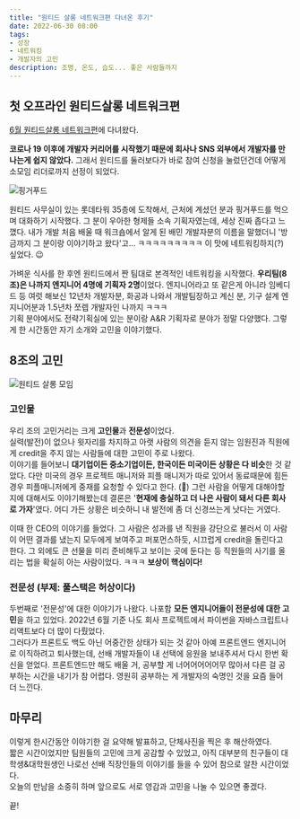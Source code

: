 ```yaml
---
title: "원티드 살롱 네트워크편 다녀온 후기"
date: 2022-06-30 08:00
tags:
- 성장
- 네트워킹
- 개발자의 고민
description: 조명, 온도, 습도... 좋은 사람들까지 
---
```


## 첫 오프라인 원티드살롱 네트워크편
[6월 원티드살롱 네트워크편](https://www.wanted.co.kr/events/wantedsalon220629)에 다녀왔다.

**코로나 19 이후에 개발자 커리어를 시작했기 때문에 회사나 SNS 외부에서 개발자를 만나는게 쉽지 않았다.** 
그래서 원티드를 둘러보다가 바로 참여 신청을 눌렀던건데 어떻게 소모임 리더로까지 선정이 되었다.

![핑거푸드](/images/blog/2206/wanted1.jpg)

원티드 사무실이 있는 롯데타워 35층에 도착해서, 근처에 계셨던 분과 핑거푸드를 먹으며 대화하기 시작했다. 
그 분이 우아한 형제들 소속 기획자였는데, 세상 진짜 좁다고 느꼈다.
내가 개발 처음 배울 때 워크숍에서 알게 된 배민 개발자분의 이름을 말했더니 '방금까지 그 분이랑 이야기하고 왔다'고... 
ㅋㅋㅋㅋㅋㅋㅋㅋㅋ 이 맛에 네트워킹하지(?) 싶었다. 😉

가벼운 식사를 한 후엔 원티드에서 짠 팀대로 본격적인 네트워킹을 시작했다. **우리팀(8조)은 나까지 엔지니어 4명에 기획자 2명**이었다. 
엔지니어라고 또 같은게 아니라 임베디드 등 여럿 해보신 12년차 개발자분, 화공과 나와서 개발팀장하고 계신 분, 
기구 설계 엔지니어분과 1.5년차 쪼렙 개발자인 나까지 ㅋㅋㅋ  
기획 분야에서도 전략기획실에 있는 분이랑 A&R 기획자로 분야가 정말 다양했다.
그렇게 한 시간동안 자기 소개와 고민을 이야기했다.

## 8조의 고민

![원티드 살롱 모임](/images/blog/2206/wanted2.jpeg)

### 고인물

우리 조의 고민거리는 크게 **고인물**과 **전문성**이었다.  
실력(발전)이 없으나 윗자리를 차지하고 아랫 사람의 의견을 듣지 않는 임원진과
 직원에게 credit을 주지 않는 사람들에 대한 고민이 주로 나왔다.  
이야기를 들어보니 **대기업이든 중소기업이든, 한국이든 미국이든 상황은 다 비슷**한 것 같았다. 
다만 미국의 경우 프로젝트 매니저와 피플 매니저가 따로 있어서 동료때문에 힘든 경우 피플매니저에게 중재를 요청할 수 있다고 한다. (🫢) 
그런 사람을 어떻게 대해야할지에 대해서도 이야기해봤는데 결론은 '**현재에 충실하고 더 나은 사람이 돼서 다른 회사로 가자**'였다.
 어디 가든 상황은 비슷하니 내 발전에 좀 더 신경쓰는게 낫다는 거였다.  

이때 한 CEO의 이야기를 들었다. 그 사람은 성과를 낸 직원을 강단으로 불러서 
이 사람이 어떤 결과를 냈는지 모두에게 보여주고 퍼포먼스하듯, 시끄럽게 credit을 돌린다고 한다.
그 외에도 큰 선물을 미리 준비해두고 보이는 곳에 둔다는 등 직원들의 사기를 올리는 법을 확실히 아는 사람이었다. ㅋㅋㅋ
**보상이 핵심이다!**

### 전문성 (부제: 풀스택은 허상이다)

두번째로 '전문성'에 대한 이야기가 나왔다.
나포함 **모든 엔지니어들이 전문성에 대한 고민**을 하고 있었다.
2022년 6월 기준 나도 회사 프로젝트에서 파이썬을 자바스크립트나 리액트보다 더 많이 다뤘었다.  
그러다가 프론트도 백도 아닌 어중간한 상태가 되는 것 같아 아예 프론트엔드 엔지니어로 이직하려고 퇴사했는데, 
선배 개발자들이 내 선택에 응원을 보내주셔서 다시 한번 확신을 얻었다.
프론트엔드만 해도 배울 거, 공부할 게 너어어어어어무 많아서 다른 걸 공부하는 시간을 내기가 참 어렵다. 
영원히 공부하는 게 개발자의 숙명인 것을 요즘 들어 더 느낀다.

## 마무리

이렇게 한시간동안 이야기한 걸 요약해 발표하고, 단체사진을 찍은 후 해산하였다.  
짧은 시간이었지만 팀원들의 고민에 크게 공감할 수 있었고, 아직 대부분의 친구들이 대학생&대학원생인 나로선
 선배 직장인들의 이야기를 들을 수 있어 참으로 알찬 시간이었다.  
오늘의 만남을 소중히 하며 앞으로도 서로 영감과 고민을 나눌 수 있으면 좋겠다. 

끝!
